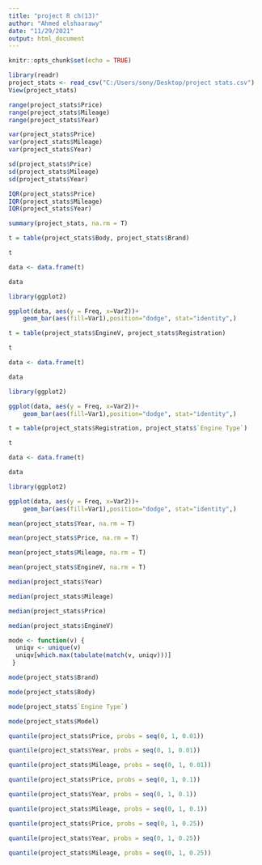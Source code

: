 ```yaml
---
title: "project R ch(13)"
author: "Ahmed elshaarawy"
date: "11/29/2021"
output: html_document
---
```


```r
knitr::opts_chunk$set(echo = TRUE)
```

```r
library(readr)
project_stats <- read_csv("C:/Users/sony/Desktop/project stats.csv")
View(project_stats)
```

```r
range(project_stats$Price)
range(project_stats$Mileage)
range(project_stats$Year)
```

```r
var(project_stats$Price)
var(project_stats$Mileage)
var(project_stats$Year)
```

```r
sd(project_stats$Price)
sd(project_stats$Mileage)
sd(project_stats$Year)
```

```r
IQR(project_stats$Price)
IQR(project_stats$Mileage)
IQR(project_stats$Year)
```


```r
summary(project_stats, na.rm = T)
```


```r
t = table(project_stats$Body, project_stats$Brand)
```

```r
t
```

```r
data <- data.frame(t)
```


```r
data
```

```r
library(ggplot2)
```

```r
ggplot(data, aes(y = Freq, x=Var2))+ 
    geom_bar(aes(fill=Var1),position="dodge", stat="identity",)
```
```r
t = table(project_stats$EngineV, project_stats$Registration)
```

```r
t
```

```r
data <- data.frame(t)
```

```r
data
```

```r
library(ggplot2)
```

```r
ggplot(data, aes(y = Freq, x=Var2))+ 
    geom_bar(aes(fill=Var1),position="dodge", stat="identity",)
```

```r
t = table(project_stats$Registration, project_stats$`Engine Type`)
```

```r
t
```

```r
data <- data.frame(t)
```

```r
data
```

```r
library(ggplot2)
```

```r
ggplot(data, aes(y = Freq, x=Var2))+ 
    geom_bar(aes(fill=Var1),position="dodge", stat="identity",)
```

```r
mean(project_stats$Year, na.rm = T)
```

```r
mean(project_stats$Price, na.rm = T)
```

```r
mean(project_stats$Mileage, na.rm = T)
```

```r
mean(project_stats$EngineV, na.rm = T)
```

```r
median(project_stats$Year)
```

```r
median(project_stats$Mileage)
```

```r
median(project_stats$Price)
```

```r
median(project_stats$EngineV)
```


```r
mode <- function(v) {
  uniqv <- unique(v)
  uniqv[which.max(tabulate(match(v, uniqv)))]
 } 
```

```r
mode(project_stats$Brand)
```

```r
mode(project_stats$Body)
```

```r
mode(project_stats$`Engine Type`)
```

```r
mode(project_stats$Model)
```

```r
quantile(project_stats$Price, probs = seq(0, 1, 0.01))
```

```r
quantile(project_stats$Year, probs = seq(0, 1, 0.01))
```

```r
quantile(project_stats$Mileage, probs = seq(0, 1, 0.01))
```

```r
quantile(project_stats$Price, probs = seq(0, 1, 0.1))
```

```r
quantile(project_stats$Year, probs = seq(0, 1, 0.1))
```

```r
quantile(project_stats$Mileage, probs = seq(0, 1, 0.1))
```

```r
quantile(project_stats$Price, probs = seq(0, 1, 0.25))
```

```r
quantile(project_stats$Year, probs = seq(0, 1, 0.25))
```

```r
quantile(project_stats$Mileage, probs = seq(0, 1, 0.25))
```

```r

```

